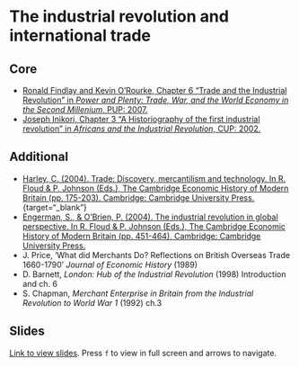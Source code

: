 # The industrial revolution and international trade

## Core

+ [Ronald Findlay and Kevin O'Rourke, Chapter 6 "Trade and the Industrial Revolution" in *Power and Plenty: Trade, War, and the World Economy in the Second Millenium*, PUP: 2007.](https://ebookcentral.proquest.com/lib/kcl/reader.action?docID=485770&ppg=340){target="_blank"}
+ [Joseph Inikori, Chapter 3 "A Historiography of the first industrial revolution" in *Africans and the Industrial Revolution*, CUP: 2002.](https://hdl.handle.net/2027/heb.02605){target="_blank"}

## Additional

+ [Harley, C. (2004). Trade: Discovery, mercantilism and technology. In R. Floud & P. Johnson (Eds.), The Cambridge Economic History of Modern Britain (pp. 175-203). Cambridge: Cambridge University Press.](https://doi.org/10.1017/CHOL9780521820363.008) {target="_blank"}
+ [Engerman, S., & O’Brien, P. (2004). The industrial revolution in global perspective. In R. Floud & P. Johnson (Eds.), The Cambridge Economic History of Modern Britain (pp. 451-464). Cambridge: Cambridge University Press.](https://doi.org/10.1017/CHOL9780521820363.017){target="_blank"}
+ J. Price, ‘What did Merchants Do? Reflections on British Overseas Trade 1660-1790’ *Journal of Economic History* (1989)
+ D. Barnett, *London: Hub of the Industrial Revolution* (1998) Introduction and ch. 6
+ S. Chapman, *Merchant Enterprise in Britain from the Industrial Revolution to World War 1* (1992) ch.3

## Slides

[Link to view slides](https://gabrielfgm.github.io/beh-slides/07_trade_ir.html#1). Press `f` to view in full screen and arrows to navigate.